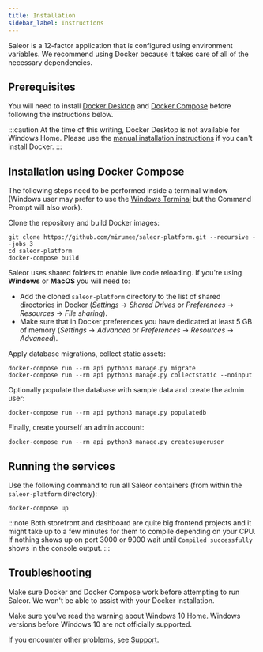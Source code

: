 ```yaml
---
title: Installation
sidebar_label: Instructions
---
```


Saleor is a 12-factor application that is configured using environment variables. We recommend using Docker because it takes care of all of the necessary dependencies.

## Prerequisites

You will need to install [Docker Desktop](https://www.docker.com/products/docker-desktop) and [Docker Compose](https://docs.docker.com/compose/install/) before following the instructions below.

:::caution
At the time of this writing, Docker Desktop is not available for Windows Home. Please use the [manual installation instructions](installation/windows.mdx) if you can't install Docker.
:::

## Installation using Docker Compose

The following steps need to be performed inside a terminal window (Windows user may prefer to use the [Windows Terminal](https://aka.ms/windowsterminal) but the Command Prompt will also work).

Clone the repository and build Docker images:

```shell
git clone https://github.com/mirumee/saleor-platform.git --recursive --jobs 3
cd saleor-platform
docker-compose build
```

Saleor uses shared folders to enable live code reloading. If you're using **Windows** or **MacOS** you will need to:
- Add the cloned `saleor-platform` directory to the list of shared directories in Docker (*Settings* -> *Shared Drives* or *Preferences* -> *Resources* -> *File sharing*).
- Make sure that in Docker preferences you have dedicated at least 5 GB of memory (*Settings* -> *Advanced* or *Preferences* -> *Resources* -> *Advanced*).

Apply database migrations, collect static assets:

```shell
docker-compose run --rm api python3 manage.py migrate
docker-compose run --rm api python3 manage.py collectstatic --noinput
```

Optionally populate the database with sample data and create the admin user:

```shell
docker-compose run --rm api python3 manage.py populatedb
```

Finally, create yourself an admin account:

```shell
docker-compose run --rm api python3 manage.py createsuperuser
```


## Running the services

Use the following command to run all Saleor containers (from within the `saleor-platform` directory):

```shell
docker-compose up
```

:::note
Both storefront and dashboard are quite big frontend projects and it might take up to a few minutes for them to compile depending on your CPU. If nothing shows up on port 3000 or 9000 wait until `Compiled successfully` shows in the console output.
:::

## Troubleshooting

Make sure Docker and Docker Compose work before attempting to run Saleor. We won't be able to assist with your Docker installation.

Make sure you've read the warning about Windows 10 Home. Windows versions before Windows 10 are not officially supported.

If you encounter other problems, see [Support](community/support.mdx).
